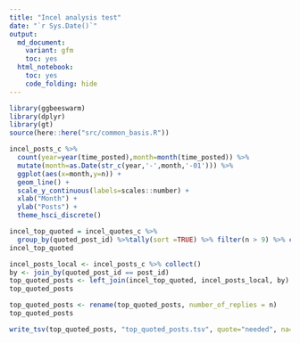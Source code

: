 ```yaml
---
title: "Incel analysis test"
date: "`r Sys.Date()`"
output: 
  md_document:
    variant: gfm 
    toc: yes
  html_notebook:
    toc: yes
    code_folding: hide
---
```


```r
library(ggbeeswarm)
library(dplyr)
library(gt)
source(here::here("src/common_basis.R"))
```
```r
incel_posts_c %>%
  count(year=year(time_posted),month=month(time_posted)) %>%
  mutate(month=as.Date(str_c(year,'-',month,'-01'))) %>%
  ggplot(aes(x=month,y=n)) +
  geom_line() +
  scale_y_continuous(labels=scales::number) + 
  xlab("Month") +
  ylab("Posts") +
  theme_hsci_discrete()
```
```r
incel_top_quoted = incel_quotes_c %>%
  group_by(quoted_post_id) %>%tally(sort =TRUE) %>% filter(n > 9) %>% collect()
incel_top_quoted
```


```r
incel_posts_local <- incel_posts_c %>% collect()
by <- join_by(quoted_post_id == post_id)
top_quoted_posts <- left_join(incel_top_quoted, incel_posts_local, by) 
top_quoted_posts

```
```r
top_quoted_posts <- rename(top_quoted_posts, number_of_replies = n)
top_quoted_posts

```
```r
write_tsv(top_quoted_posts, "top_quoted_posts.tsv", quote="needed", na="")

```
